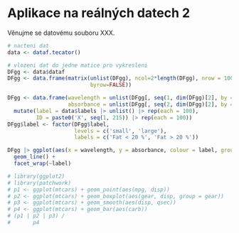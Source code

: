# Aplikace na reálných datech 2

Věnujme se datovému souboru XXX.

```r
# nacteni dat 
data <- dataf.tecator()
```

```r
# vlozeni dat do jedne matice pro vykresleni
DFgg <- data$dataf
DFgg <- data.frame(matrix(unlist(DFgg), ncol=2*length(DFgg), nrow = 100,
                          byrow=FALSE))

DFgg <- data.frame(wavelength = unlist(DFgg[, seq(1, dim(DFgg)[2], by = 2)]),
                   absorbance = unlist(DFgg[, seq(2, dim(DFgg)[2], by = 2)])) |>
  mutate(label = data$labels |> unlist() |> rep(each = 100),
         ID = paste0('X', seq(1, 215)) |> rep(each = 100))
DFgg$label <- factor(DFgg$label, 
                     levels = c('small', 'large'), 
                     labels = c('Fat < 20 %', 'Fat > 20 %'))

DFgg |> ggplot(aes(x = wavelength, y = absorbance, colour = label, group = ID)) + 
  geom_line() + 
  facet_wrap(~label)
```

```r
# library(ggplot2)
# library(patchwork)
# p1 <- ggplot(mtcars) + geom_point(aes(mpg, disp))
# p2 <- ggplot(mtcars) + geom_boxplot(aes(gear, disp, group = gear))
# p3 <- ggplot(mtcars) + geom_smooth(aes(disp, qsec)) 
# p4 <- ggplot(mtcars) + geom_bar(aes(carb)) 
# (p1 | p2 | p3) / 
#       p4
```
